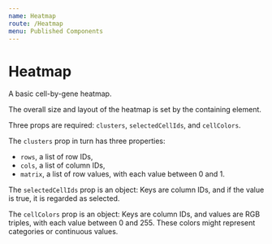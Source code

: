 ```yaml
---
name: Heatmap
route: /Heatmap
menu: Published Components
---
```



# Heatmap

A basic cell-by-gene heatmap.

<Playground>
  <div style={{
    width: '400px',
    height: '100px',
    flex: '1 1 auto',
    display: 'flex',
    flexDirection: 'column'
  }}>
    <Heatmap
      cellColors={ cellColors }
      selectedCellIds={ selectedCellIds }
      clusters={{
        rows: rows,
        cols: cols,
        matrix: matrix
      }}
    />
  </div>
</Playground>

The overall size and layout of the heatmap is set by the containing element.

Three props are required: `clusters`, `selectedCellIds`, and `cellColors`.

The `clusters` prop in turn has three properties:
  - `rows`, a list of row IDs,
  - `cols`, a list of column IDs,
  - `matrix`, a list of row values, with each value between 0 and 1.

The `selectedCellIds` prop is an object: Keys are column IDs,
and if the value is true, it is regarded as selected.

The `cellColors` prop is an object: Keys are column IDs,
and values are RGB triples, with each value between 0 and 255.
These colors might represent categories or continuous values.
